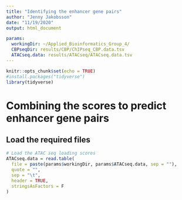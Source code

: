 ```yaml
---
title: "Identifying the enhancer gene pairs"
author: "Jenny Jakobsson"
date: "11/19/2020"
output: html_document

params:
  workingDir: ~/Applied_Bioinformatics_Group_4/
  CBPseqDir: results/CBP/ChIPseq_CBP.data.tsv
  ATACseq.data: results/ATACseq/ATACseq.data.tsv
---
```


```r
knitr::opts_chunk$set(echo = TRUE)
#install.packages("tidyverse")
library(tidyverse)

```
# Combining the scores to predict enhancer gene pairs

## Load the required files
```r
# Load the ATAC seq loading scores
ATACseq.data = read.table(
  file = paste(params$workingDir, params$ATACseq.data, sep = ""),
  quote = "",
  sep = "\t",
  header = TRUE,
  stringsAsFactors = F
)



```











